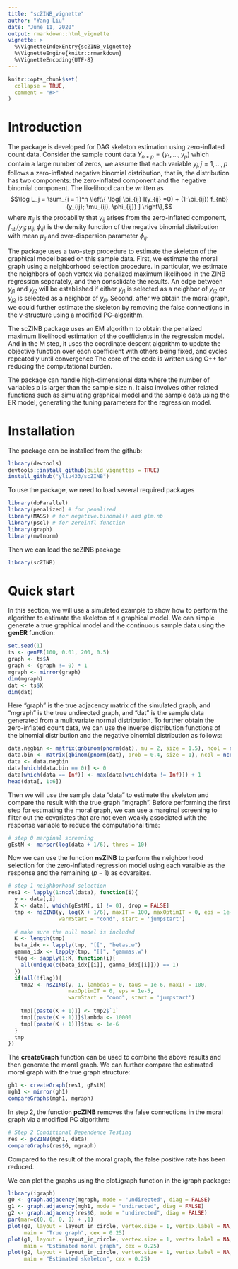 ```yaml
---
title: "scZINB_vignette"
author: "Yang Liu"
date: "June 11, 2020"
output: rmarkdown::html_vignette
vignette: >
  %\VignetteIndexEntry{scZINB_vignette}
  %\VignetteEngine{knitr::rmarkdown}
  %\VignetteEncoding{UTF-8}
---
```


```r
knitr::opts_chunk$set(
  collapse = TRUE,
  comment = "#>"
)
```

# Introduction
The package is developed for DAG skeleton estimation using zero-inflated count data. Consider the sample count data $Y_{n\times p}=(y_1, \ldots, y_p)$ which contain a large number of zeros, we assume that each variable $y_j,j=1,\ldots,p$ follows a zero-inflated negative binomial distribution, that is, the distribution has two components: the zero-inflated component and the negative binomial component. The likelihood can be written as
$$\log L_j = \sum_{i = 1}^n \left\{ \log[ \pi_{ij} I(y_{ij} =0) + (1-\pi_{ij}) f_{nb}(y_{ij}; \mu_{ij}, \phi_{ij}) ] \right\},$$
where $\pi_{ij}$ is the probability that $y_{ij}$ arises from the zero-inflated component, $f_{nb}(y_{ij}; \mu_{ij}, \phi_{ij})$ is the density function of the negative binomial distribution with mean $\mu_{ij}$ and over-dispersion parameter $\phi_{ij}$.

The package uses a two-step procedure to estimate the skeleton of the graphical model based on this sample data. First, we estimate the moral graph using a neighborhood selection procedure. In particular, we estimate the neighbors of each vertex via penalized maximum likelihood in the ZINB regression separately, and then consolidate the results. An edge between $y_{j1}$ and $y_{j2}$ will be established if either $y_{j1}$ is selected as a neighbor of $y_{j2}$ or $y_{j2}$ is selected as a neighbor of $y_{j1}$. Second, after we obtain the moral graph, we could further estimate the skeleton by removing the false connections in the v-structure using a modified PC-algorithm.

The scZINB package uses an EM algorithm to obtain the penalized maximum likelihood estimation of the coefficients in the regression model. And in the M step, it uses the coordinate descent algorithm to update the objective function over each coefficient with others being fixed, and cycles repeatedly until convergence The core of the code is written using C++ for reducing the computational burden.

The package can handle high-dimensional data where the number of variables p is larger than the sample size n. It also involves other related functions such as simulating graphical model and the sample data using the ER model, generating the tuning parameters for the regression model.

# Installation
The package can be installed from the github:
```r
library(devtools)
devtools::install_github(build_vignettes = TRUE)
install_github("yliu433/scZINB")
```
To use the package, we need to load several required packages
```r
library(doParallel)
library(penalized) # for penalized
library(MASS) # for negative.binomal() and glm.nb
library(pscl) # for zeroinfl function
library(graph)
library(mvtnorm)
```
Then we can load the scZINB package
```r
library(scZINB)
```

# Quick start
In this section, we will use a simulated example to show how to perform the algorithm to estimate the skeleton of a graphical model. We can simple generate a true graphical model and the continuous sample data using the __genER__ function:
```r
set.seed(1)
ts <- genER(100, 0.01, 200, 0.5)
graph <- ts$A
graph <- (graph != 0) * 1
mgraph <- mirror(graph)
dim(mgraph)
dat <- ts$X
dim(dat)
```
Here "graph" is the true adjacency matrix of the simulated graph, and "mgraph" is the true undirected graph, and "dat" is the sample data generated from a mulitvariate normal distribution. To further obtain the zero-inflated count data, we can use the inverse distribution functions of the binomial distribution and the negative binomial distribution as follows:
```r
data.negbin <- matrix(qnbinom(pnorm(dat), mu = 2, size = 1.5), ncol = ncol(dat))
data.bin <- matrix(qbinom(pnorm(dat), prob = 0.4, size = 1), ncol = ncol(dat))
data <- data.negbin
data[which(data.bin == 0)] <- 0
data[which(data == Inf)] <- max(data[which(data != Inf)]) + 1
head(data[, 1:6])
```
Then we will use the sample data "data" to estimate the skeleton and compare the result with the true graph "mgraph". Before performing the first step for estimating the moral graph, we can use a marginal screening to filter out the covariates that are not even weakly associated with the response variable to reduce the computational time:
```r
# step 0 marginal screening 
gEstM <- marscr(log(data + 1/6), thres = 10)
```
Now we can use the function __nsZINB__ to perform the neighborhood selection for the zero-inflated regression model using each varaible as the response and the remaining $(p−1)$ as covaraites.
```r
# step 1 neighborhood selection
res1 <- lapply(1:ncol(data), function(i){
  y <- data[,i]
  X <- data[, which(gEstM[, i] != 0), drop = FALSE]
  tmp <- nsZINB(y, log(X + 1/6), maxIT = 100, maxOptimIT = 0, eps = 1e-5, 
                warmStart = "cond", start = 'jumpstart')
  
  # make sure the null model is included
  K <- length(tmp)
  beta_idx <- lapply(tmp, "[[", "betas.w")
  gamma_idx <- lapply(tmp, "[[", "gammas.w")
  flag <- sapply(1:K, function(i){
    all(unique(c(beta_idx[[i]], gamma_idx[[i]])) == 1)
  })
  if(all(!flag)){
    tmp2 <- nsZINB(y, 1, lambdas = 0, taus = 1e-6, maxIT = 100, 
                   maxOptimIT = 0, eps = 1e-5, 
                   warmStart = "cond", start = 'jumpstart')
    
    tmp[[paste(K + 1)]] <- tmp2$`1`
    tmp[[paste(K + 1)]]$lambda <- 10000
    tmp[[paste(K + 1)]]$tau <- 1e-6
  }
  tmp
})
```
The __createGraph__ function can be used to combine the above results and then generate the moral graph. We can further compare the estimated moral graph with the true graph structure:
```r
gh1 <- createGraph(res1, gEstM)
mgh1 <- mirror(gh1)
compareGraphs(mgh1, mgraph)
```
In step 2, the function __pcZINB__ removes the false connections in the moral graph via a modified PC algorithm:
```r
# Step 2 Conditional Dependence Testing
res <- pcZINB(mgh1, data)
compareGraphs(res$G, mgraph)
```
Compared to the result of the moral graph, the false positive rate has been reduced.

We can plot the graphs using the plot.igraph function in the igraph package:
```r
library(igraph)
g0 <- graph.adjacency(mgraph, mode = "undirected", diag = FALSE)
g1 <- graph.adjacency(mgh1, mode = "undirected", diag = FALSE)
g2 <- graph.adjacency(res$G, mode = "undirected", diag = FALSE)
par(mar=c(0, 0, 0, 0) + .1)
plot(g0, layout = layout_in_circle, vertex.size = 1, vertex.label = NA, 
     main = "True graph", cex = 0.25)
plot(g1, layout = layout_in_circle, vertex.size = 1, vertex.label = NA, 
     main = "Estimated moral graph", cex = 0.25)
plot(g2, layout = layout_in_circle, vertex.size = 1, vertex.label = NA, 
     main = "Estimated skeleton", cex = 0.25)
```













